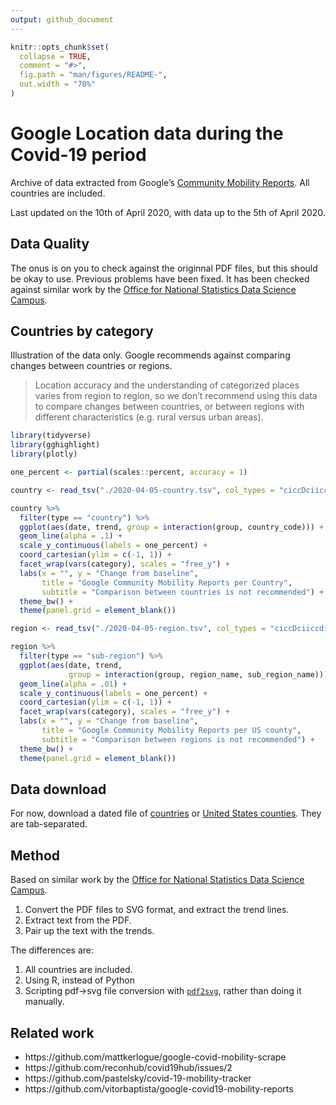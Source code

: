 ```yaml
---
output: github_document
---
```


<!-- README.md is generated from README.Rmd. Please edit that file -->

```r
knitr::opts_chunk$set(
  collapse = TRUE,
  comment = "#>",
  fig.path = "man/figures/README-",
  out.width = "70%"
)
```

# Google Location data during the Covid-19 period

Archive of data extracted from Google's [Community Mobility
Reports](https://www.google.com/covid19/mobility/).  All countries are included.

Last updated on the 10th of April 2020, with data up to the 5th of April 2020.

## Data Quality

The onus is on you to check against the originnal PDF files, but this should be
okay to use. Previous problems have been fixed.  It has been checked against
similar work by the [Office for National Statistics Data Science
Campus](https://github.com/datasciencecampus/mobility-report-data-extractor).

## Countries by category

Illustration of the data only.  Google recommends against comparing changes
between countries or regions.

> Location accuracy and the understanding of categorized places varies from
> region to region, so we don’t recommend using this data to compare changes
> between countries, or between regions with different characteristics (e.g.
> rural versus urban areas).

```r
library(tidyverse)
library(gghighlight)
library(plotly)

one_percent <- partial(scales::percent, accuracy = 1)

country <- read_tsv("./2020-04-05-country.tsv", col_types = "ciccDciiccdidD")

country %>%
  filter(type == "country") %>%
  ggplot(aes(date, trend, group = interaction(group, country_code))) +
  geom_line(alpha = .1) +
  scale_y_continuous(labels = one_percent) +
  coord_cartesian(ylim = c(-1, 1)) +
  facet_wrap(vars(category), scales = "free_y") +
  labs(x = "", y = "Change from baseline",
       title = "Google Community Mobility Reports per Country",
       subtitle = "Comparison between countries is not recommended") +
  theme_bw() +
  theme(panel.grid = element_blank())
```

```r
region <- read_tsv("./2020-04-05-region.tsv", col_types = "ciccDciiccdidD")

region %>%
  filter(type == "sub-region") %>%
  ggplot(aes(date, trend,
             group = interaction(group, region_name, sub_region_name))) +
  geom_line(alpha = .01) +
  scale_y_continuous(labels = one_percent) +
  coord_cartesian(ylim = c(-1, 1)) +
  facet_wrap(vars(category), scales = "free_y") +
  labs(x = "", y = "Change from baseline",
       title = "Google Community Mobility Reports per US county",
       subtitle = "Comparison between regions is not recommended") +
  theme_bw() +
  theme(panel.grid = element_blank())
```

## Data download

For now, download a dated file of
[countries](https://raw.githubusercontent.com/nacnudus/google-location-coronavirus/master/2020-03-29-country.tsv)
or [United States
counties](https://raw.githubusercontent.com/nacnudus/google-location-coronavirus/master/2020-03-29-region.tsv).
They are tab-separated.

## Method

Based on similar work by the [Office for National Statistics Data Science
Campus](https://github.com/datasciencecampus/mobility-report-data-extractor).

1. Convert the PDF files to SVG format, and extract the trend lines.
1. Extract text from the PDF.
1. Pair up the text with the trends.

The differences are:

1. All countries are included.
1. Using R, instead of Python
1. Scripting pdf->svg file conversion with
   [`pdf2svg`](https://github.com/dawbarton/pdf2svg), rather than doing it
   manually.

## Related work

* https://github.com/mattkerlogue/google-covid-mobility-scrape
* https://github.com/reconhub/covid19hub/issues/2
* https://github.com/pastelsky/covid-19-mobility-tracker
* https://github.com/vitorbaptista/google-covid19-mobility-reports
